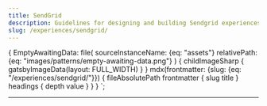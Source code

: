 ```yaml
---
title: SendGrid
description: Guidelines for designing and building Sendgrid experiences.
slug: /experiences/sendgrid/
---
```



  {
    EmptyAwaitingData: file(
      sourceInstanceName: {eq: "assets"}
      relativePath: {eq: "images/patterns/empty-awaiting-data.png"}
    ) {
      childImageSharp {
        gatsbyImageData(layout: FULL_WIDTH)
      }
    }
    mdx(frontmatter: {slug: {eq: "/experiences/sendgrid/"}}) {
      fileAbsolutePath
      frontmatter {
        slug
        title
      }
      headings {
        depth
        value
      }
    }
  }
`;

<content>

<ComponentHeader
  name={props.pageContext.frontmatter.title}
  description={props.pageContext.frontmatter.description}
  categoryRoute={SidebarCategoryRoutes.EXPERIENCES}
/>

</content>

---

<contentwrapper>

<content>

<WatchThisSpace>
  <GatsbyImage image={props.data.EmptyAwaitingData.childImageSharp.gatsbyImageData} alt="" />
</WatchThisSpace>

</content>
</contentwrapper>
